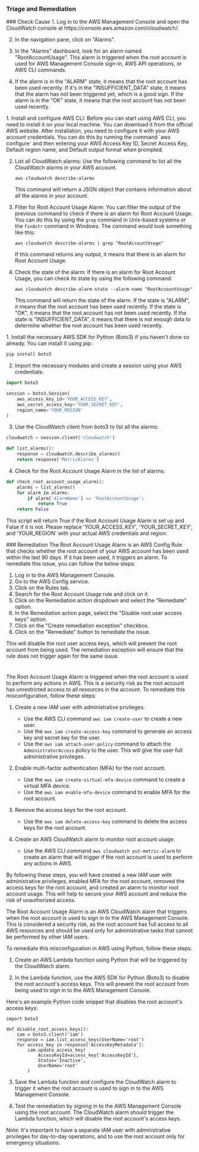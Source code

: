 
### Triage and Remediation
<Tabs>

<Tab title='Cause'>
### Check Cause
<AccordionGroup>
<Accordion title='Using Console' defaultOpen='true'>
1. Log in to the AWS Management Console and open the CloudWatch console at https://console.aws.amazon.com/cloudwatch/.

2. In the navigation pane, click on "Alarms".

3. In the "Alarms" dashboard, look for an alarm named "RootAccountUsage". This alarm is triggered when the root account is used for AWS Management Console sign-in, AWS API operations, or AWS CLI commands.

4. If the alarm is in the "ALARM" state, it means that the root account has been used recently. If it's in the "INSUFFICIENT_DATA" state, it means that the alarm has not been triggered yet, which is a good sign. If the alarm is in the "OK" state, it means that the root account has not been used recently.
</Accordion>

<Accordion title='Using CLI'>
1. Install and configure AWS CLI: Before you can start using AWS CLI, you need to install it on your local machine. You can download it from the official AWS website. After installation, you need to configure it with your AWS account credentials. You can do this by running the command `aws configure` and then entering your AWS Access Key ID, Secret Access Key, Default region name, and Default output format when prompted.

2. List all CloudWatch alarms: Use the following command to list all the CloudWatch alarms in your AWS account.

   ```
   aws cloudwatch describe-alarms
   ```

   This command will return a JSON object that contains information about all the alarms in your account.

3. Filter for Root Account Usage Alarm: You can filter the output of the previous command to check if there is an alarm for Root Account Usage. You can do this by using the `grep` command in Unix-based systems or the `findstr` command in Windows. The command would look something like this:

   ```
   aws cloudwatch describe-alarms | grep "RootAccountUsage"
   ```

   If this command returns any output, it means that there is an alarm for Root Account Usage.

4. Check the state of the alarm: If there is an alarm for Root Account Usage, you can check its state by using the following command:

   ```
   aws cloudwatch describe-alarm-state --alarm-name "RootAccountUsage"
   ```

   This command will return the state of the alarm. If the state is "ALARM", it means that the root account has been used recently. If the state is "OK", it means that the root account has not been used recently. If the state is "INSUFFICIENT_DATA", it means that there is not enough data to determine whether the root account has been used recently.
</Accordion>

<Accordion title='Using Python'>
1. Install the necessary AWS SDK for Python (Boto3) if you haven't done so already. You can install it using pip:

```python
pip install boto3
```

2. Import the necessary modules and create a session using your AWS credentials:

```python
import boto3

session = boto3.Session(
    aws_access_key_id='YOUR_ACCESS_KEY',
    aws_secret_access_key='YOUR_SECRET_KEY',
    region_name='YOUR_REGION'
)
```

3. Use the CloudWatch client from boto3 to list all the alarms:

```python
cloudwatch = session.client('cloudwatch')

def list_alarms():
    response = cloudwatch.describe_alarms()
    return response['MetricAlarms']
```

4. Check for the Root Account Usage Alarm in the list of alarms:

```python
def check_root_account_usage_alarm():
    alarms = list_alarms()
    for alarm in alarms:
        if alarm['AlarmName'] == 'RootAccountUsage':
            return True
    return False
```

This script will return True if the Root Account Usage Alarm is set up and False if it is not. Please replace 'YOUR_ACCESS_KEY', 'YOUR_SECRET_KEY', and 'YOUR_REGION' with your actual AWS credentials and region.
</Accordion>

</AccordionGroup>
</Tab>
<Tab title='Remediation'>
### Remediation

<AccordionGroup>
<Accordion title='Using Console' defaultOpen='true'>
The Root Account Usage Alarm is an AWS Config Rule that checks whether the root account of your AWS account has been used within the last 90 days. If it has been used, it triggers an alarm. To remediate this issue, you can follow the below steps:

1. Log in to the AWS Management Console.
2. Go to the AWS Config service.
3. Click on the Rules tab.
4. Search for the Root Account Usage rule and click on it.
5. Click on the Remediation action dropdown and select the "Remediate" option.
6. In the Remediation action page, select the "Disable root user access keys" option.
7. Click on the "Create remediation exception" checkbox.
8. Click on the "Remediate" button to remediate the issue.

This will disable the root user access keys, which will prevent the root account from being used. The remediation exception will ensure that the rule does not trigger again for the same issue.

#
</Accordion>

<Accordion title='Using CLI'>
The Root Account Usage Alarm is triggered when the root account is used to perform any actions in AWS. This is a security risk as the root account has unrestricted access to all resources in the account. To remediate this misconfiguration, follow these steps:

1. Create a new IAM user with administrative privileges.
   - Use the AWS CLI command `aws iam create-user` to create a new user.
   - Use the `aws iam create-access-key` command to generate an access key and secret key for the user.
   - Use the `aws iam attach-user-policy` command to attach the `AdministratorAccess` policy to the user. This will give the user full administrative privileges.

2. Enable multi-factor authentication (MFA) for the root account.
   - Use the `aws iam create-virtual-mfa-device` command to create a virtual MFA device.
   - Use the `aws iam enable-mfa-device` command to enable MFA for the root account.

3. Remove the access keys for the root account.
   - Use the `aws iam delete-access-key` command to delete the access keys for the root account.

4. Create an AWS CloudWatch alarm to monitor root account usage.
   - Use the AWS CLI command `aws cloudwatch put-metric-alarm` to create an alarm that will trigger if the root account is used to perform any actions in AWS.

By following these steps, you will have created a new IAM user with administrative privileges, enabled MFA for the root account, removed the access keys for the root account, and created an alarm to monitor root account usage. This will help to secure your AWS account and reduce the risk of unauthorized access.
</Accordion>

<Accordion title='Using Python'>
The Root Account Usage Alarm is an AWS CloudWatch alarm that triggers when the root account is used to sign in to the AWS Management Console. This is considered a security risk, as the root account has full access to all AWS resources and should be used only for administrative tasks that cannot be performed by other IAM users.

To remediate this misconfiguration in AWS using Python, follow these steps:

1. Create an AWS Lambda function using Python that will be triggered by the CloudWatch alarm.

2. In the Lambda function, use the AWS SDK for Python (Boto3) to disable the root account's access keys. This will prevent the root account from being used to sign in to the AWS Management Console.

Here's an example Python code snippet that disables the root account's access keys:

```
import boto3

def disable_root_access_keys():
    iam = boto3.client('iam')
    response = iam.list_access_keys(UserName='root')
    for access_key in response['AccessKeyMetadata']:
        iam.update_access_key(
            AccessKeyId=access_key['AccessKeyId'],
            Status='Inactive',
            UserName='root'
        )
```

3. Save the Lambda function and configure the CloudWatch alarm to trigger it when the root account is used to sign in to the AWS Management Console.

4. Test the remediation by signing in to the AWS Management Console using the root account. The CloudWatch alarm should trigger the Lambda function, which will disable the root account's access keys.

Note: It's important to have a separate IAM user with administrative privileges for day-to-day operations, and to use the root account only for emergency situations.
</Accordion>

</AccordionGroup>
</Tab>
</Tabs>
